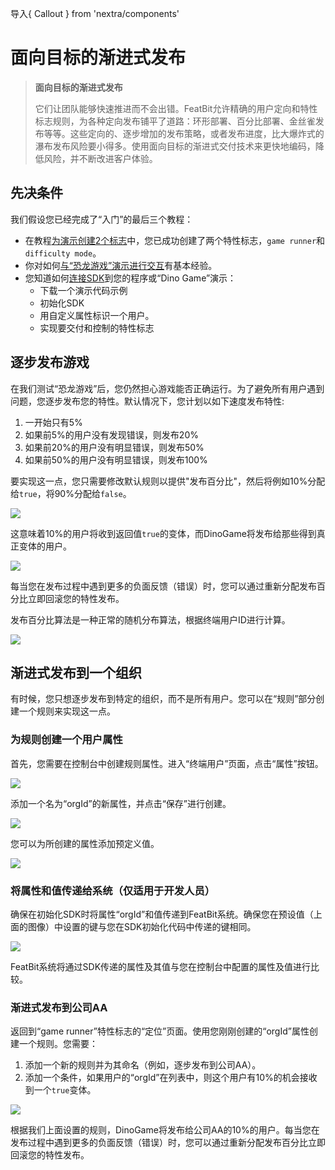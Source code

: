 导入{ Callout } from 'nextra/components'

# 面向目标的渐进式发布

> **面向目标的渐进式发布**
>
> 它们让团队能够快速推进而不会出错。FeatBit允许精确的用户定向和特性标志规则，为各种定向发布铺平了道路：环形部署、百分比部署、金丝雀发布等等。这些定向的、逐步增加的发布策略，或者发布进度，比大爆炸式的瀑布发布风险要小得多。使用面向目标的渐进式交付技术来更快地编码，降低风险，并不断改进客户体验。

## 先决条件

我们假设您已经完成了“入门”的最后三个教程：

* 在教程[为演示创建2个标志](../create-two-feature-flags.md)中，您已成功创建了两个特性标志，`game runner`和`difficulty mode`。
* 你对如何[与“恐龙游戏”演示进行交互](../try-interacting-with-the-demo.md)有基本经验。
* 您知道如何[连接SDK](../connect-an-sdk/)到您的程序或“Dino Game”演示：
  * 下载一个演示代码示例
  * 初始化SDK
  * 用自定义属性标识一个用户。
  * 实现要交付和控制的特性标志

## 逐步发布游戏

在我们测试“恐龙游戏”后，您仍然担心游戏能否正确运行。为了避免所有用户遇到问题，您逐步发布您的特性。默认情况下，您计划以如下速度发布特性:

1. 一开始只有5%
2. 如果前5%的用户没有发现错误，则发布20%
3. 如果前20%的用户没有明显错误，则发布50%
4. 如果前50%的用户没有明显错误，则发布100%

要实现这一点，您只需要修改默认规则以提供"发布百分比"，然后将例如10%分配给`true`，将90%分配给`false`。

![](../../getting-started/assets/targeted-progressive-delivery/001.webp)

这意味着10%的用户将收到返回值`true`的变体，而DinoGame将发布给那些得到真正变体的用户。

![](../../getting-started/assets/targeted-progressive-delivery/002.webp)

每当您在发布过程中遇到更多的负面反馈（错误）时，您可以通过重新分配发布百分比立即回滚您的特性发布。

<Callout type="info">
  发布百分比算法是一种正常的随机分布算法，根据终端用户ID进行计算。

  ![](../../getting-started/assets/targeted-progressive-delivery/003.webp)
</Callout>

## 渐进式发布到一个组织

有时候，您只想逐步发布到特定的组织，而不是所有用户。您可以在“规则”部分创建一个规则来实现这一点。

### 为规则创建一个用户属性

首先，您需要在控制台中创建规则属性。进入“终端用户”页面，点击“属性”按钮。

![](../../getting-started/assets/targeted-progressive-delivery/004.webp)

添加一个名为“orgId”的新属性，并点击“保存”进行创建。

![](../../getting-started/assets/targeted-progressive-delivery/005.webp)

您可以为所创建的属性添加预定义值。

![](../../getting-started/assets/targeted-progressive-delivery/006.webp)

### 将属性和值传递给系统（仅适用于开发人员）

确保在初始化SDK时将属性“orgId”和值传递到FeatBit系统。确保您在预设值（上面的图像）中设置的键与您在SDK初始化代码中传递的键相同。

![](../../getting-started/assets/targeted-progressive-delivery/007.webp)

FeatBit系统将通过SDK传递的属性及其值与您在控制台中配置的属性及值进行比较。

### 渐进式发布到公司AA

返回到“game runner”特性标志的“定位”页面。使用您刚刚创建的“orgId”属性创建一个规则。您需要：

1. 添加一个新的规则并为其命名（例如，逐步发布到公司AA）。
2. 添加一个条件，如果用户的“orgId”在列表中，则这个用户有10%的机会接收到一个`true`变体。

![](../../getting-started/assets/targeted-progressive-delivery/008.webp)

根据我们上面设置的规则，DinoGame将发布给公司AA的10%的用户。每当您在发布过程中遇到更多的负面反馈（错误）时，您可以通过重新分配发布百分比立即回滚您的特性发布。